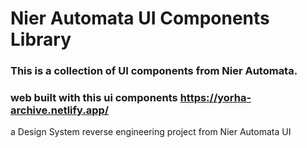 
<Meta title="Library/Read me" />

<style>
  {`

  `}
</style>

<div>
  <h1>Nier Automata UI Components Library</h1>
  <p>
    <h3> This is a collection of UI components from Nier Automata. </h3>
  </p>
</div>

### web built with this ui components https://yorha-archive.netlify.app/

a Design System reverse engineering project from Nier Automata UI